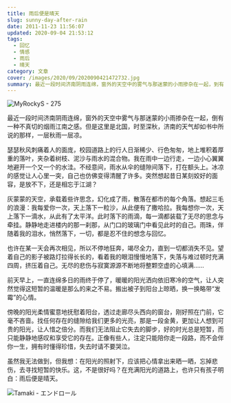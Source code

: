 ```yaml
---
title: 雨后便是晴天
slug: sunny-day-after-rain
date: 2011-11-23 11:56:07
updated: 2020-09-04 21:53:12
tags:
  - 回忆
  - 情感
  - 雨后
  - 晴天
category: 文章
cover: /images/2020/09/2020090421472732.jpg
summary: 最近一段时间济南阴雨连绵，窗外的天空中的雾气与那迷蒙的小雨掺杂在一起，到有一种不真切的烟雨江南之感。
---
```


![MyRockyS - 275](/images/2020/09/2020090421492124.jpg)

<NeteasePlayer id={441809} />

最近一段时间济南阴雨连绵，窗外的天空中雾气与那迷蒙的小雨掺杂在一起，倒有一种不真切的烟雨江南之感。但是这里是北国，时至深秋，济南的天气却如书中所说的那样，一层秋雨一层凉。

瑟瑟秋风刺痛着人的面庞，校园道路上的行人日渐稀少、行色匆匆，地上堆积着厚重的落叶，夹杂着树枝、泥沙与雨水的混合物。我在雨中一边行走，一边小心翼翼地避开一个又一个的水洼。不经意间，雨水从伞的缝隙间落下，打在额头上。冰凉的感觉让人心里一突，自己也仿佛变得清醒了许多。突然想起昔日某刻姣好的面容，是放不下，还是相忘于江湖？

灰蒙蒙的天空，承载着些许思念，幻化成了雨，散落在都市的每个角落。想起三毛的浪漫：我每爱你一次，天上落下一粒沙，从此便有了撒哈拉。我每想你一次，天上落下一滴水，从此有了太平洋。此时落下的雨滴，每一滴都装载了无尽的思念与牵挂。静静地走进楼内的那一刹那，从门口的玻璃门中看见此时的自己。雨珠，伴随着我的泪水，悄然落下，一切，都是忍不住的想念与回忆。

也许在某一天会再次相见，所以不停地狂奔，竭尽全力，直到一切都消失不见。望着自己的影子被路灯拉得长长的，看着我的眼泪慢慢地落下，失落与难过顿时充满四周，挤压着自己。无尽的悲伤与寂寞源源不断地将整颗空虚的心填满……

前天早上，一直连绵多日的雨终于停了，暖暖的阳光洒向依旧寒冷的空气，让人突然觉得这短暂的温暖是那么的来之不易。搬出被子到阳台上晾晒，换一换略带“发霉”的心情。

傍晚的阳光柔情蜜意地抚慰着阳台，透过走廊尽头西向的窗台，刚好照在门前，它毫不吝啬。找任何存在的缝隙给我们更多的光亮，那是一段金黄，更加让人想到可贵的阳光，让人惜之倍分。而我们无法阻止它失去的脚步，好的时光总是短暂，而只能静静地感叹和享受它的存在。正像有些人，注定只能陪你走一段路，而不会伴你一生，拥有时懂得珍惜，失去时请不要哭泣。

虽然我无法做到，但我想：在阳光的照射下，应该把心情拿出来晒一晒，忘掉悲伤，去寻找短暂的快乐。这，不是很好吗？在充满阳光的道路上，也许只有孩子明白：雨后便是晴天。

![Tamaki - エンドロール](/images/2020/09/2020090421522439.jpg)
